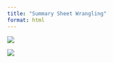 ```yaml
---
title: "Summary Sheet Wrangling"
format: html
---
```


![](Summary Sheet Wrang1.jpg)

![](Summary Sheet Wrang2.jpg)

